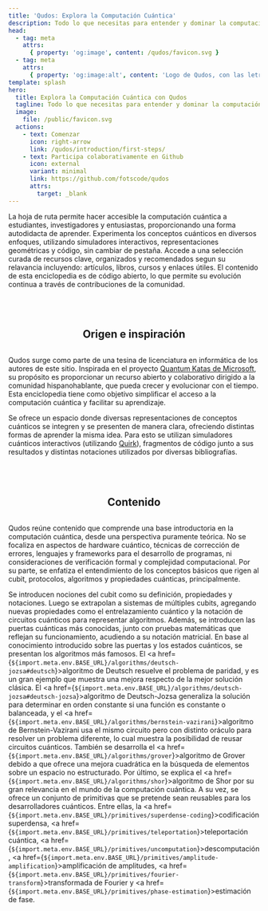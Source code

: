 ```yaml
---
title: 'Qudos: Explora la Computación Cuántica'
description: Todo lo que necesitas para entender y dominar la computación cuántica. Desde los fundamentos hasta algoritmos avanzados.
head:
  - tag: meta
    attrs:
      { property: 'og:image', content: /qudos/favicon.svg }
  - tag: meta
    attrs:
      { property: 'og:image:alt', content: 'Logo de Qudos, con las letras Q y 2' }
template: splash
hero:
  title: Explora la Computación Cuántica con Qudos
  tagline: Todo lo que necesitas para entender y dominar la computación cuántica. Desde los fundamentos hasta algoritmos avanzados.
  image:
    file: /public/favicon.svg
  actions:
    - text: Comenzar
      icon: right-arrow
      link: /qudos/introduction/first-steps/
    - text: Participa colaborativamente en Github
      icon: external
      variant: minimal
      link: https://github.com/fotscode/qudos
      attrs:
        target: _blank
---
```


<CardGrid stagger>
	<Card title="Guía de estudio" icon="open-book">
        La hoja de ruta permite hacer accesible la computación cuántica a estudiantes, investigadores y entusiastas, proporcionando una forma autodidacta de aprender.
	</Card>
	<Card title="Una idea, varias perspectivas" icon="puzzle">
        Experimenta los conceptos cuánticos en diversos enfoques, utilizando simuladores interactivos, representaciones geométricas y código, sin cambiar de pestaña.
	</Card>
    <Card title="Bibliografía unificada" icon="document">
    	Accede a una selección curada de recursos clave, organizados y recomendados segun su relavancia incluyendo: artículos, libros, cursos y enlaces útiles.
    </Card>
	<Card title="Esfuerzo colaborativo" icon="rocket">
        El contenido de esta enciclopedia es de código abierto, lo que permite su evolución continua a través de contribuciones de la comunidad.
	</Card>
</CardGrid>

<div style="display:flex;justify-content:center; margin-top:50px" data-page-ignore>
    <h2>Origen e inspiración</h2>
</div>

Qudos surge como parte de una tesina de licenciatura en informática de los autores de este sitio. Inspirada en el proyecto [Quantum Katas de Microsoft](https://quantum.microsoft.com/en-us/experience/quantum-katas), su propósito es proporcionar un recurso abierto y colaborativo dirigido a la comunidad hispanohablante, que pueda crecer y evolucionar con el tiempo. Esta enciclopedia tiene como objetivo simplificar el acceso a la computación cuántica y facilitar su aprendizaje. 

Se ofrece un espacio donde diversas representaciones de conceptos cuánticos se integren y se presenten de manera clara, ofreciendo distintas formas de aprender la misma idea. Para esto se utilizan simuladores cuánticos interactivos (utilizando [Quirk](https://algassert.com/quirk)), fragmentos de código junto a sus resultados y distintas notaciones utilizados por diversas bibliografías.

<div style="display:flex;justify-content:center; margin-top:50px" data-page-ignore>
    <h2>Contenido</h2>
</div>

Qudos reúne contenido que comprende una base introductoria en la computación cuántica, desde una perspectiva puramente teórica. No se focaliza en aspectos de hardware cuántico, técnicas de corrección de errores, lenguajes y frameworks para el desarrollo de programas, ni consideraciones de verificación formal y complejidad computacional. Por su parte, se enfatiza el entendimiento de los conceptos básicos que rigen al cubit, protocolos, algoritmos y propiedades cuánticas, principalmente. 

Se introducen nociones del cubit como su definición, propiedades y notaciones. Luego se extrapolan a sistemas de múltiples cubits, agregando nuevas propiedades como el entrelazamiento cuántico y la notación de circuitos cuánticos para representar algoritmos. Además, se introducen las puertas cuánticas más conocidas, junto con pruebas matemáticas que reflejan su funcionamiento, acudiendo a su notación matricial. En base al conocimiento introducido sobre las puertas y los estados cuánticos, se presentan los algoritmos más famosos. El <a href={`${import.meta.env.BASE_URL}/algorithms/deutsch-jozsa#deutsch`}>algoritmo de Deutsch</a> resuelve el problema de paridad, y es un gran ejemplo que muestra una mejora respecto de la mejor solución clásica. El <a href={`${import.meta.env.BASE_URL}/algorithms/deutsch-jozsa#deutsch-jozsa`}>algoritmo de Deutsch-Jozsa</a> generaliza la solución para determinar en orden constante si una función es constante o balanceada, y el <a href={`${import.meta.env.BASE_URL}/algorithms/bernstein-vazirani`}>algoritmo de Bernstein-Vazirani</a> usa el mismo circuito pero con distinto oráculo para resolver un problema diferente, lo cual muestra la posibilidad de reusar circuitos cuánticos. También se desarrolla el <a href={`${import.meta.env.BASE_URL}/algorithms/grover`}>algoritmo de Grover</a> debido a que ofrece una mejora cuadrática en la búsqueda de elementos sobre un espacio no estructurado. Por último, se explica el <a href={`${import.meta.env.BASE_URL}/algorithms/shor`}>algoritmo de Shor</a> por su gran relevancia en el mundo de la computación cuántica. A su vez, se ofrece un conjunto de primitivas que se pretende sean reusables para los desarrolladores cuánticos. Entre ellas, la <a href={`${import.meta.env.BASE_URL}/primitives/superdense-coding`}>codificación superdensa</a>, <a href={`${import.meta.env.BASE_URL}/primitives/teleportation`}>teleportación cuántica</a>, <a href={`${import.meta.env.BASE_URL}/primitives/uncomputation`}>descomputación</a>, <a href={`${import.meta.env.BASE_URL}/primitives/amplitude-amplification`}>amplificación de amplitudes</a>, <a href={`${import.meta.env.BASE_URL}/primitives/fourier-transform`}>transformada de Fourier</a> y <a href={`${import.meta.env.BASE_URL}/primitives/phase-estimation`}>estimación de fase</a>.
